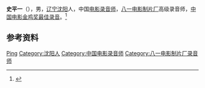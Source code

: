 '''史平一'''（{{bd|1933年|10月|}}），男，[[辽宁|辽宁]][[沈阳|沈阳]]人，中国[[电影录音师|电影录音师]]，[[八一电影制片厂|八一电影制片厂]]高级录音师，[[中国电影金鸡奖最佳录音|中国电影金鸡奖最佳录音]]。<ref>{{Cite book|title=中国电影电视艺术家辞典|author=何厚桢主编|publisher=中国学术期刊（光盘版）电子杂志社|year=2007|isbn=|location=北京|pages=}}</ref>

== 参考资料 ==
{{reflist}}

{{中国人物小作品}}
{{中国电影金鸡奖最佳录音}}

{{Authority control}}
{{DEFAULTSORT:Shi史}}
[[Category:史姓|Ping]]
[[Category:沈阳人|Category:沈阳人]]
[[Category:中国电影录音师|Category:中国电影录音师]]
[[Category:八一电影制片厂录音师|Category:八一电影制片厂录音师]]